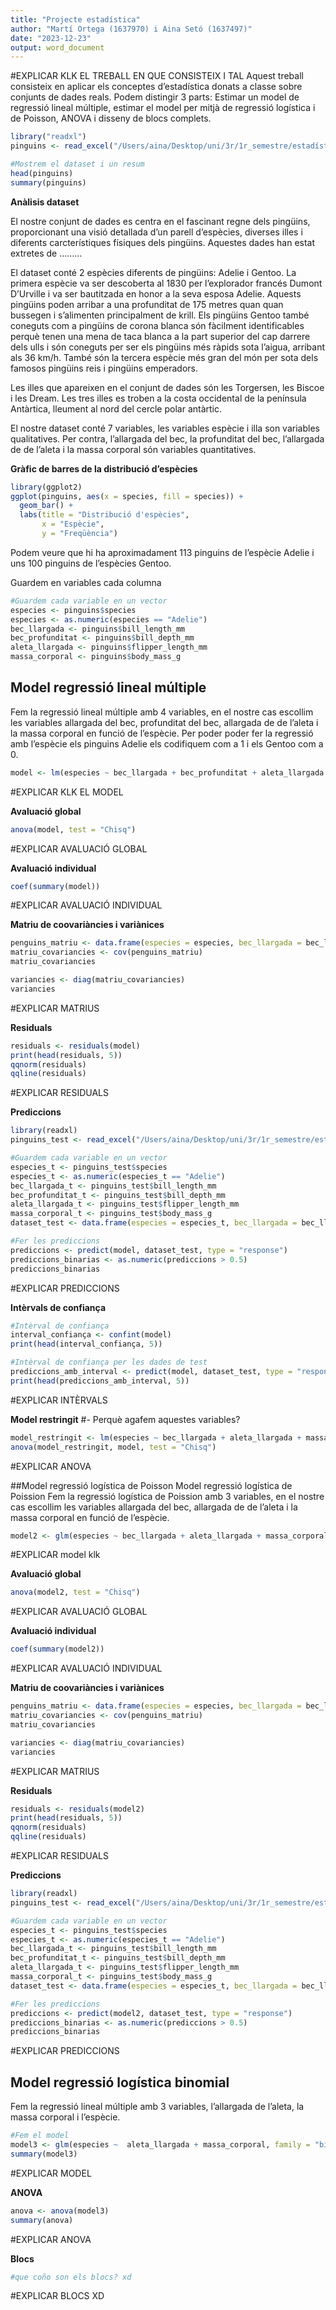 ```yaml
---
title: "Projecte estadística"
author: "Martí Ortega (1637970) i Aina Setó (1637497)"
date: "2023-12-23"
output: word_document
---
```


#EXPLICAR KLK EL TREBALL EN QUE CONSISTEIX I TAL
Aquest treball consisteix en aplicar els conceptes d'estadística donats a classe sobre conjunts de dades reals.
Podem distingir 3 parts: Estimar un model de regressió lineal múltiple, estimar el model per mitjà de regressió logística i de Poisson, ANOVA i disseny de blocs complets.



```r
library("readxl")
pinguins <- read_excel("/Users/aina/Desktop/uni/3r/1r_semestre/estadística/projecte/pinguins.xlsx")

#Mostrem el dataset i un resum
head(pinguins)
summary(pinguins)
```

**Anàlisis dataset**

El nostre conjunt de dades es centra en el fascinant regne dels pingüins, proporcionant una visió detallada d'un parell d'espècies, diverses illes i diferents carcterístiques físiques dels pingüins. Aquestes dades han estat extretes de ......... 

El dataset conté 2 espècies diferents de pingüins: Adelie i Gentoo.
La primera espècie va ser descoberta al 1830 per l'explorador francés Dumont D'Urville i va ser bautitzada en honor a la seva esposa Adelie. Aquests pingüins poden arribar a una profunditat de 175 metres quan quan bussegen i s'alimenten principalment de krill.
Els pingüins Gentoo també coneguts com a pingüíns de corona blanca són fàcilment identificables perquè tenen una mena de taca blanca a la part superior del cap darrere dels ulls i són coneguts per ser els pingüins més ràpids sota l'aigua, arribant als 36 km/h. També són la tercera espècie més gran del món per sota dels famosos pingüins reis i pingüins emperadors.

Les illes que apareixen en el conjunt de dades són les Torgersen, les Biscoe i les Dream. Les tres illes es troben a la costa occidental de la península Antàrtica, lleument al nord del cercle polar antàrtic.

El nostre dataset conté 7 variables, les variables espècie i illa son variables qualitatives. Per contra, l'allargada del bec, la profunditat del bec, l'allargada de de l'aleta i la massa corporal són variables quantitatives.


**Gràfic de barres de la distribució d'espècies**
```r
library(ggplot2)
ggplot(pinguins, aes(x = species, fill = species)) +
  geom_bar() +
  labs(title = "Distribució d'espècies",
       x = "Espècie",
       y = "Freqüència")
```

Podem veure que hi ha aproximadament 113 pinguins de l'espècie Adelie i uns 100 pinguins de l'espècies Gentoo.

Guardem en variables cada columna
```r
#Guardem cada variable en un vector
especies <- pinguins$species
especies <- as.numeric(especies == "Adelie")
bec_llargada <- pinguins$bill_length_mm
bec_profunditat <- pinguins$bill_depth_mm
aleta_llargada <- pinguins$flipper_length_mm
massa_corporal <- pinguins$body_mass_g
```

## Model regressió lineal múltiple
Fem la regressió lineal múltiple amb 4 variables, en el nostre cas escollim les variables allargada del bec, profunditat del bec, allargada de de l'aleta i la massa corporal en funció de l'espècie. Per poder poder fer la regressió amb l'espècie els pinguins Adelie els codifiquem com a 1 i els Gentoo com a 0.
```r
model <- lm(especies ~ bec_llargada + bec_profunditat + aleta_llargada + massa_corporal)
```
#EXPLICAR KLK EL MODEL

**Avaluació global**
```r
anova(model, test = "Chisq")
```
#EXPLICAR AVALUACIÓ GLOBAL

**Avaluació individual**
```r
coef(summary(model))
```
#EXPLICAR AVALUACIÓ INDIVIDUAL

**Matriu de coovariàncies i variànices**
```r
penguins_matriu <- data.frame(especies = especies, bec_llargada = bec_llargada, bec_profunditat=bec_profunditat, aleta_llargada = aleta_llargada, massa_corporal = massa_corporal)
matriu_covariancies <- cov(penguins_matriu)
matriu_covariancies

variancies <- diag(matriu_covariancies)
variancies
```
#EXPLICAR MATRIUS

**Residuals**
```r
residuals <- residuals(model)
print(head(residuals, 5))
qqnorm(residuals)
qqline(residuals)
```
#EXPLICAR RESIDUALS

**Prediccions**
```r
library(readxl)
pinguins_test <- read_excel("/Users/aina/Desktop/uni/3r/1r_semestre/estadística/projecte/pinguins_test.xlsx")

#Guardem cada variable en un vector
especies_t <- pinguins_test$species
especies_t <- as.numeric(especies_t == "Adelie")
bec_llargada_t <- pinguins_test$bill_length_mm
bec_profunditat_t <- pinguins_test$bill_depth_mm
aleta_llargada_t <- pinguins_test$flipper_length_mm
massa_corporal_t <- pinguins_test$body_mass_g
dataset_test <- data.frame(especies = especies_t, bec_llargada = bec_llargada_t, bec_profunditat=bec_profunditat_t, aleta_llargada = aleta_llargada_t, massa_corporal = massa_corporal_t)

#Fer les prediccions
prediccions <- predict(model, dataset_test, type = "response")
prediccions_binarias <- as.numeric(prediccions > 0.5)
prediccions_binarias
```
#EXPLICAR PREDICCIONS

**Intèrvals de confiança**
```r
#Intèrval de confiança
interval_confiança <- confint(model)
print(head(interval_confiança, 5))

#Intèrval de confiança per les dades de test
prediccions_amb_interval <- predict(model, dataset_test, type = "response", interval = "confidence")
print(head(prediccions_amb_interval, 5))
```
#EXPLICAR INTÈRVALS

**Model restringit**
#- Perquè agafem aquestes variables?
```r
model_restringit <- lm(especies ~ bec_llargada + aleta_llargada + massa_corporal)
anova(model_restringit, model, test = "Chisq")
```
#EXPLICAR ANOVA 

##Model regressió logística de Poisson
Model regressió logística de Poission Fem la regressió logística de Poission amb 3 variables, en el nostre cas escollim les variables allargada del bec, allargada de de l'aleta i la massa corporal en funció de l'espècie.
```r
model2 <- glm(especies ~ bec_llargada + aleta_llargada + massa_corporal, family = "poisson")
```
#EXPLICAR model klk 

**Avaluació global**
```r
anova(model2, test = "Chisq")
```
#EXPLICAR AVALUACIÓ GLOBAL

**Avaluació individual**
```r
coef(summary(model2))
```
#EXPLICAR AVALUACIÓ INDIVIDUAL

**Matriu de coovariàncies i variànices**
```r
penguins_matriu <- data.frame(especies = especies, bec_llargada = bec_llargada, aleta_llargada = aleta_llargada, massa_corporal = massa_corporal)
matriu_covariancies <- cov(penguins_matriu)
matriu_covariancies

variancies <- diag(matriu_covariancies)
variancies
```
#EXPLICAR MATRIUS

**Residuals**
```r
residuals <- residuals(model2)
print(head(residuals, 5))
qqnorm(residuals)
qqline(residuals)
```
#EXPLICAR RESIDUALS

**Prediccions**
```r
library(readxl)
pinguins_test <- read_excel("/Users/aina/Desktop/uni/3r/1r_semestre/estadística/projecte/pinguins_test.xlsx")

#Guardem cada variable en un vector
especies_t <- pinguins_test$species
especies_t <- as.numeric(especies_t == "Adelie")
bec_llargada_t <- pinguins_test$bill_length_mm
bec_profunditat_t <- pinguins_test$bill_depth_mm
aleta_llargada_t <- pinguins_test$flipper_length_mm
massa_corporal_t <- pinguins_test$body_mass_g
dataset_test <- data.frame(especies = especies_t, bec_llargada = bec_llargada_t, bec_profunditat=bec_profunditat_t, aleta_llargada = aleta_llargada_t, massa_corporal = massa_corporal_t)

#Fer les prediccions
prediccions <- predict(model2, dataset_test, type = "response")
prediccions_binarias <- as.numeric(prediccions > 0.5)
prediccions_binarias
```
#EXPLICAR PREDICCIONS

## Model regressió logística binomial
Fem la regressió lineal múltiple amb 3 variables, l'allargada de l'aleta, la massa corporal i l'espècie.
```r
#Fem el model
model3 <- glm(especies ~  aleta_llargada + massa_corporal, family = "binomial")
summary(model3)
```
#EXPLICAR MODEL

**ANOVA**
```r
anova <- anova(model3)
summary(anova)
```
#EXPLICAR ANOVA

**Blocs**
```r
#que coño son els blocs? xd
```
#EXPLICAR BLOCS XD


